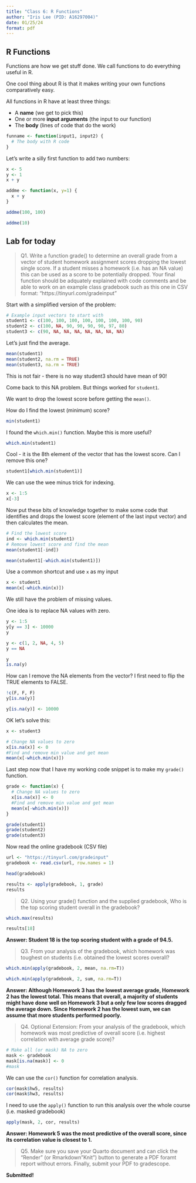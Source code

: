 ```yaml
---
title: "Class 6: R Functions"
author: "Iris Lee (PID: A16297004)"
date: 01/25/24
format: pdf
---
```


## R Functions

Functions are how we get stuff done. We call functions to do everything useful in R.

One cool thing about R is that it makes writing your own functions comparatively easy.

All functions in R have at least three things:

- A **name** (we get to pick this)
- One or more **input arguments** (the input to our function)
- The **body** (lines of code that do the work)

```r

funname <- function(input1, input2) {
  # The body with R code
}
```

Let's write a silly first function to add two numbers:

```r
x <- 5
y <- 1
x + y
```

```r
addme <- function(x, y=1) {
  x + y
}
```


```r
addme(100, 100)
```

```r
addme(10)
```

## Lab for today

> Q1. Write a function grade() to determine an overall grade from a vector of student homework
assignment scores dropping the lowest single score. If a student misses a homework (i.e. has an
NA value) this can be used as a score to be potentially dropped. Your final function should be
adquately explained with code comments and be able to work on an example class gradebook
such as this one in CSV format: “https://tinyurl.com/gradeinput”

Start with a simplified version of the problem:

```r
# Example input vectors to start with
student1 <- c(100, 100, 100, 100, 100, 100, 100, 90)
student2 <- c(100, NA, 90, 90, 90, 90, 97, 80)
student3 <- c(90, NA, NA, NA, NA, NA, NA, NA)
```

Let's just find the average.

```r
mean(student1)
mean(student2, na.rm = TRUE)
mean(student3, na.rm = TRUE)
```

This is not fair - there is no way student3 should have mean of 90!

Come back to this NA problem. But things worked for `student1`.

We want to drop the lowest score before getting the `mean()`.

How do I find the lowest (minimum) score?

```r
min(student1)
```

I found the `which.min()` function. Maybe this is more useful?

```r
which.min(student1)
```

Cool - it is the 8th element of the vector that has the lowest score. Can I remove this one?

```r
student1[which.min(student1)]
```

We can use the wee minus trick for indexing.
```r
x <- 1:5
x[-3]
```

Now put these bits of knowledge together to make some code that identifies and drops the lowest score (element of the last input vector) and then calculates the mean.

```r
# Find the lowest score
ind <- which.min(student1)
# Remove lowest score and find the mean
mean(student1[-ind])
```

```r
mean(student1[-which.min(student1)])
```

Use a common shortcut and use `x` as my input

```r
x <- student1
mean(x[-which.min(x)])
```

We still have the problem of missing values.

One idea is to replace NA values with zero.

```r
y <- 1:5
y[y == 3] <- 10000
y
```


```r
y <- c(1, 2, NA, 4, 5)
y == NA
```

```r
y
is.na(y)
```

How can I remove the NA elements from the vector?
I first need to flip the TRUE elements to FALSE.

```r
!c(F, F, F)
y[is.na(y)]
```

```r
y[is.na(y)] <- 10000
```

OK let's solve this:

```r
x <- student3

# Change NA values to zero
x[is.na(x)] <- 0
#Find and remove min value and get mean
mean(x[-which.min(x)])
```

Last step now that I have my working code snippet is to make my `grade()` function.

```r
grade <- function(x) {
  # Change NA values to zero
  x[is.na(x)] <- 0
  #Find and remove min value and get mean
  mean(x[-which.min(x)])
}
```

```r
grade(student1)
grade(student2)
grade(student3)
```

Now read the online gradebook (CSV file)

```r
url <- "https://tinyurl.com/gradeinput"
gradebook <- read.csv(url, row.names = 1)

head(gradebook)
```

```r
results <- apply(gradebook, 1, grade)
results
```

> Q2. Using your grade() function and the supplied gradebook, Who is the top scoring student
overall in the gradebook?

```r
which.max(results)
```

```r
results[18]
```
**Answer: Student 18 is the top scoring student with a grade of 94.5.**

>Q3. From your analysis of the gradebook, which homework was toughest on students (i.e. obtained
the lowest scores overall?

```r
which.min(apply(gradebook, 2, mean, na.rm=T))
```

```r
which.min(apply(gradebook, 2, sum, na.rm=T))
```
**Answer: Although Homework 3 has the lowest average grade, Homework 2 has the lowest total. This means that overall, a majority of students might have done well on Homework 3 but a only few low scores dragged the average down. Since Homework 2 has the lowest sum, we can assume that more students performed poorly.**

> Q4. Optional Extension: From your analysis of the gradebook, which homework was most
predictive of overall score (i.e. highest correlation with average grade score)?

```r
# Make all (or mask) NA to zero
mask <- gradebook
mask[is.na(mask)] <- 0
#mask
```

We can use the `cor()` function for correlation analysis.

```r
cor(mask$hw5, results)
cor(mask$hw3, results)
```

I need to use the `apply()` function to run this analysis over the whole course (i.e. masked gradebook)

```r
apply(mask, 2, cor, results)
```
**Answer: Homework 5 was the most predictive of the overall score, since its correlation value is closest to 1.**

> Q5. Make sure you save your Quarto document and can click the “Render” (or Rmarkdown”Knit”) button to generate a PDF foramt report without errors. Finally, submit your PDF
to gradescope.

**Submitted!**

